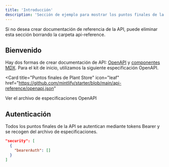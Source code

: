 ```yaml
---
title: 'Introducción'
description: 'Sección de ejemplo para mostrar los puntos finales de la API'
---
```


<Note>
  Si no desea crear documentación de referencia de la API, puede eliminar
  esta sección borrando la carpeta api-reference.
</Note>

## Bienvenido

Hay dos formas de crear documentación de API: [OpenAPI](https://mintlify.com/docs/api-playground/openapi/setup) y [componentes MDX](https://mintlify.com/docs/api-playground/mdx/configuration). Para el kit de inicio, utilizamos la siguiente especificación OpenAPI.

<Card
  title="Puntos finales de Plant Store"
  icon="leaf"
  href="https://github.com/mintlify/starter/blob/main/api-reference/openapi.json"
>
Ver el archivo de especificaciones OpenAPI
</Card>

## Autenticación

Todos los puntos finales de la API se autentican mediante tokens Bearer y se recogen del archivo de especificaciones.

```json
"security": [
  {
    "bearerAuth": []
  }
]
```
